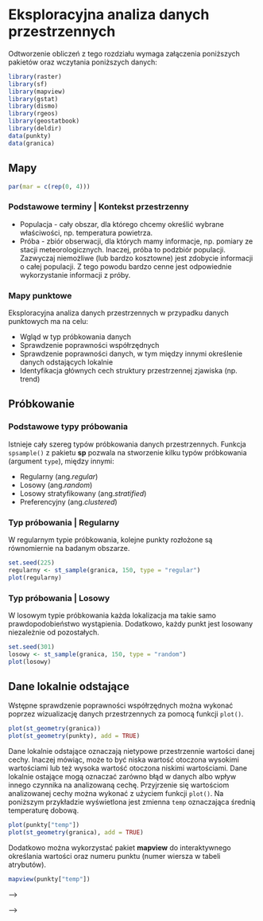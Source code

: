 
# Eksploracyjna analiza danych przestrzennych {#eksploracyjna-analiza-danych-przestrzennych}

Odtworzenie obliczeń z tego rozdziału wymaga załączenia poniższych pakietów oraz wczytania poniższych danych:

```r
library(raster)
library(sf)
library(mapview)
library(gstat)
library(dismo)
library(rgeos)
library(geostatbook)
library(deldir)
data(punkty)
data(granica)
```

## Mapy 

```r
par(mar = c(rep(0, 4)))
```

### Podstawowe terminy | Kontekst przestrzenny

- Populacja - cały obszar, dla którego chcemy określić wybrane właściwości, np. temperatura powietrza.
- Próba - zbiór obserwacji, dla których mamy informacje, np. pomiary ze stacji meteorologicznych.
Inaczej, próba to podzbiór populacji. 
Zazwyczaj niemożliwe (lub bardzo kosztowne) jest zdobycie informacji o całej populacji. 
Z tego powodu bardzo cenne jest odpowiednie wykorzystanie informacji z próby.

### Mapy punktowe

Eksploracyjna analiza danych przestrzennych w przypadku danych punktowych ma na celu:

- Wgląd w typ próbkowania danych
- Sprawdzenie poprawności współrzędnych
- Sprawdzenie poprawności danych, w tym między innymi określenie danych odstających lokalnie
- Identyfikacja głównych cech struktury przestrzennej zjawiska (np. trend)

## Próbkowanie

### Podstawowe typy próbowania

Istnieje cały szereg typów próbkowania danych przestrzennych.
Funkcja `spsample()` z pakietu **sp** pozwala na stworzenie kilku typów próbkowania (argument `type`), między innymi:

- Regularny (ang.*regular*)
- Losowy (ang.*random*)
- Losowy stratyfikowany (ang.*stratified*)
- Preferencyjny (ang.*clustered*)

### Typ próbowania | Regularny

W regularnym typie próbkowania, kolejne punkty rozłożone są równomiernie na badanym obszarze.

```r
set.seed(225)
regularny <- st_sample(granica, 150, type = "regular")
plot(regularny)
```

### Typ próbowania | Losowy

W losowym typie próbkowania każda lokalizacja ma takie samo prawdopodobieństwo wystąpienia. 
Dodatkowo, każdy punkt jest losowany niezależnie od pozostałych.

```r
set.seed(301)
losowy <- st_sample(granica, 150, type = "random")
plot(losowy)
```

<!-- ### Typ próbowania | Losowy stratyfikowany -->

<!-- Losowy stratyfikowany typ próbkowania polega na podzieleniu analizowanego obszaru na regularne komórki, a następnie dla każdej komórki losowana jest lokalizacja punktu. -->

<!-- ```{r } -->
<!-- set.seed(125) -->
<!-- strat <- spsample(granica, 150, type = "stratified") -->
<!-- plot(strat) -->
<!-- ``` -->

<!-- ### Typ próbowania | Preferencyjny -->

<!-- W preferencyjnym typie próbkowania istnieją obszary, które z jakieś powodu (np. specyficzne wartości analizowanej cechy) są znacznie częściej opróbkowane niż inne. -->

<!-- ```{r } -->
<!-- set.seed(425) -->
<!-- pref <- spsample(granica, 150, type = "clustered", nclusters = 30) -->
<!-- plot(pref) -->
<!-- ``` -->

## Dane lokalnie odstające

Wstępne sprawdzenie poprawności współrzędnych można wykonać poprzez wizualizację danych przestrzennych za pomocą funkcji `plot()`.

```r
plot(st_geometry(granica))
plot(st_geometry(punkty), add = TRUE)
```

Dane lokalnie odstające oznaczają nietypowe przestrzennie wartości danej cechy.
Inaczej mówiąc, może to być niska wartość otoczona wysokimi wartościami lub też wysoka wartość otoczona niskimi wartościami.
Dane lokalnie ostające mogą oznaczać zarówno błąd w danych albo wpływ innego czynnika na analizowaną cechę. 
Przyjrzenie się wartościom analizowanej cechy można wykonać z użyciem funkcji `plot()`. 
Na poniższym przykładzie wyświetlona jest zmienna `temp` oznaczająca średnią temperaturę dobową.

```r
plot(punkty["temp"])
plot(st_geometry(granica), add = TRUE)
```

Dodatkowo można wykorzystać pakiet **mapview** do interaktywnego określania wartości oraz numeru punktu (numer wiersza w tabeli atrybutów).

```r
mapview(punkty["temp"])
```

<!-- ## Rozgrupowanie danych -->

<!-- ### Rozgrupowanie danych -->

<!-- Istnieje szereg metod rozgrupowywania danych, między innymi jest to rozgrupowywanie komórkowe oraz rozgrupowywanie poligonowe.  -->
<!-- Celem tych metod jest nadanie wag obserwacjom w celu zapewnienia reprezentatywności przestrzennej danych.  -->
<!-- Poniżej znajdują się przykłady użycia dwóch wersji rozgrupowania komórkowego (rozgrupowywanie komórkowe I oraz rozgrupowywanie komórkowe II) i jedna wersja rozgrupowania poligonowego. -->

<!-- ### Rozgrupowanie danych -->

<!-- Na potrzeby przykładów związanych z rozgrupowaniem danych w pakiecie **geostatbook** znajduje się zbiór danych `punkty_pref`.  -->
<!-- W tym zbiorze gęściej opróbkowane są niskie wartości temperatury, co powoduje, że średnia dla całego obszaru jest znacznie niższa niż w rzeczywistości. -->

<!-- ```{r } -->
<!-- data(punkty_pref) -->
<!-- spplot(punkty_pref, "temp") -->
<!-- summary(punkty_pref$temp) -->
<!-- ``` -->

<!-- ### Rozgrupowanie komórkowe I | (ang. *cell declustering*) -->

<!-- Pierwszy rodzaj rozgrupowania komórkowego polega na: -->

<!-- 1. Stworzeniu siatki dla badanego obszaru -->
<!-- 2. Policzeniu liczby obserwacji w każdym oczku siatki -->
<!-- 3. Nadanie wagi dla każdego punktu, zgodnie ze wzorem: -->

<!-- $$w'_j=\frac{\frac{1}{n_i}}{\text{liczba komorek z danymi}} \cdot n$$ -->
<!-- , gdzie $n_i$ to liczba obserwacji w komórce, a $n$ to łączna liczba obserwacji -->

<!-- ### Rozgrupowanie komórkowe I | (ang. *cell declustering*) -->

<!-- ```{r rozkom01} -->
<!-- data(punkty_pref) -->
<!-- punkty_pref$id <- 1:nrow(punkty_pref) -->
<!-- spplot(punkty_pref, "id", colorkey = TRUE) -->

<!-- data(granica) -->
<!-- siatka_n <- raster(extent(gBuffer(granica, width = 500))) -->
<!-- res(siatka_n) <- c(1000, 1000) -->
<!-- siatka_n[] <- 0 -->
<!-- proj4string(siatka_n) <- CRS(proj4string(punkty_pref)) -->
<!-- siatka_n <- as(siatka_n, "SpatialPolygonsDataFrame") -->
<!-- siatka_n <- siatka_n[!is.na(siatka_n@data$layer), ] -->
<!-- plot(siatka_n) -->
<!-- plot(punkty_pref, add = TRUE) -->

<!-- punkty_pref$liczebnosc <- rep(0, length(punkty_pref)) -->
<!-- siatka_nr <- aggregate(punkty_pref["liczebnosc"], by = siatka_n, FUN = length) -->
<!-- spplot(siatka_nr, "liczebnosc") -->

<!-- liczba <- over(punkty_pref, siatka_nr) -->
<!-- punkty_pref$waga <- ((1 / liczba$liczebnosc) / sum(!is.na(siatka_nr$liczebnosc))) * length(punkty_pref) -->

<!-- spplot(punkty_pref, "waga") -->

<!-- srednia_arytmetyczna <- mean(punkty_pref$temp) -->
<!-- srednia_wazona_c1 <- mean(punkty_pref$temp * punkty_pref$waga, na.rm = TRUE) -->
<!-- ``` -->

<!-- ### Rozgrupowanie komórkowe II | (ang. *cell declustering*) -->

<!-- Drugi rodzaj rozgrupowania komórkowego polega na: -->

<!-- 1. Stworzeniu siatki dla badanego obszaru -->
<!-- 2. Wykonaniu interpolacji z użyciem funkcji `krige()` z pakietu **gstat**. W tym wypadku konieczne jest użycie argumentu `nmax = 1`, który przypisuje wartość najbliższej obserwacji do każdego oczka siatki. -->
<!-- 3. Waga dla każdego punktu nadawana jest poprzez zliczenie liczby oczek siatki dla konkretnej wartości, a następnie podzielenie tego przez liczbę oczek siatki. -->

<!-- <!-- -->
<!-- - Przygotowanie danych -->
<!-- https://stat.ethz.ch/pipermail/r-sig-geo/2010-February/007710.html -->

<!-- When "interpolating" with nmax=1, you basically assign the value of the -->
<!-- nearest observation to each grid cell, so, honoustly, it's hard to call -->
<!-- this interpolation, it is rather something of a discretized Thiessen -->
<!-- polygon. -->
<!-- --> -->

<!-- ```{r rozkom02} -->
<!-- data(punkty_pref) -->
<!-- punkty_pref$id <- 1:nrow(punkty_pref) -->
<!-- spplot(punkty_pref, "id", colorkey = TRUE) -->

<!-- data(granica) -->
<!-- siatka_n <- raster(extent(gBuffer(granica, width = 500))) -->
<!-- res(siatka_n) <- c(100, 100) -->
<!-- siatka_n[] <- 0 -->
<!-- proj4string(siatka_n) <- CRS(proj4string(punkty_pref)) -->
<!-- siatka_n <- as(siatka_n, "SpatialPointsDataFrame") -->
<!-- siatka_n <- siatka_n[!is.na(siatka_n@data$layer), ] -->
<!-- gridded(siatka_n) <- TRUE -->
<!-- plot(siatka_n, border = TRUE) -->
<!-- ``` -->

<!-- ```{r rozkom02b} -->
<!-- out <- krige(id~1, punkty_pref, siatka_n, nmax = 1) -->
<!-- spplot(out, "var1.pred") -->
<!-- df <- as.data.frame(table(out[[1]])) -->
<!-- df$waga <- df$Freq / sum(df$Freq) -->
<!-- punkty_pref <- sp::merge(punkty_pref, df, by.x = "id", by.y = "Var1") -->
<!-- summary(punkty_pref$waga) -->
<!-- spplot(out, "var1.pred", sp.layout = list("sp.points", punkty_pref)) -->
<!-- # spplot(punkty_pref, "waga") -->

<!-- srednia_arytmetyczna <- mean(punkty_pref$temp) -->
<!-- srednia_wazona_c2 <- sum(punkty_pref$temp * punkty_pref$waga, na.rm = TRUE) -->
<!-- ``` -->

<!-- ### Rozgrupowanie poligonowe | (ang. *polygon declustering*) -->

<!-- Rozgrupowanie poligonowe polega na zastosowaniu jednej z metod triangulacji, np. poligonów Voronoi'a: -->

<!-- 1. Dla każdego punktu określany jest poligon. -->
<!-- 2. Wyliczana jest powierzchnia poligonu. -->
<!-- 3. Waga każdego punktu wyliczana jest poprzez podzielenie powierzchni indywidualnych przez powierzchnię całego obszaru, a następnie pomnożenie przez liczbę punktów. -->

<!-- $$w'_j=\frac{area_j}{\sum_{j=1}^{n}area_j} \cdot n$$ -->
<!-- , gdzie $area_j$ powierzchnia dla wybranej obserwacji, a $n$ to łączna liczba obserwacji -->

<!-- ### Rozgrupowanie poligonowe | (ang. *polygon declustering*) -->

<!-- ```{r rozpoly} -->
<!-- data(punkty_pref) -->
<!-- punkty_pref$id <- 1:nrow(punkty_pref) -->
<!-- spplot(punkty_pref, "id", colorkey = TRUE) -->

<!-- v <- voronoi(punkty_pref) -->
<!-- plot(punkty_pref, cex = 0.2, col = "red") -->
<!-- plot(v, add = TRUE) -->

<!-- v$pow <- area(v) -->
<!-- v$waga <- v$pow / sum(v$pow) * length(punkty_pref) -->

<!-- punkty_pref <- sp::merge(punkty_pref, v[c("id", "waga")], by = "id") -->
<!-- spplot(punkty_pref, "waga") -->

<!-- srednia_arytmetyczna <- mean(punkty_pref$temp, na.rm = TRUE) -->
<!-- srednia_wazona_p <- mean(punkty_pref$temp * punkty_pref$waga, na.rm = TRUE) -->
<!-- ``` -->

<!-- ```{r old_with_intersect, echo=FALSE, eval=FALSE} -->
<!-- data(punkty_pref) -->
<!-- punkty_pref$id <- 1:nrow(punkty_pref) -->
<!-- spplot(punkty_pref, "id", colorkey = TRUE) -->

<!-- v <- voronoi(punkty_pref) -->
<!-- plot(punkty_pref, cex = 0.2, col = "red") -->
<!-- plot(v, add = TRUE) -->

<!-- v_intersect <- intersect(granica, v) -->
<!-- plot(punkty_pref, cex = 0.2, col = "red") -->
<!-- plot(v_intersect, add = TRUE) -->

<!-- v_intersect$pow <- area(v_intersect) -->
<!-- v_intersect$waga <- v_intersect$pow / sum(v_intersect$pow) * length(punkty_pref) -->

<!-- punkty_pref <- merge(punkty_pref, v_intersect[c("id", "waga")], by = "id") -->
<!-- spplot(punkty_pref, "waga") -->

<!-- srednia_arytmetyczna <- mean(punkty_pref$temp, na.rm = TRUE) -->
<!-- srednia_wazona_p <- mean(punkty_pref$temp * punkty_pref$waga, na.rm = TRUE) -->
<!-- ``` -->


<!-- ### Porównanie metod rozgrupowania -->

<!-- Średnia wartość temperatury dla badanego obszaru wynosiła 15,59 stopni Celsjusza, jednak w preferencyjnej próbie ta wartość wynosiła 14,28 stopni Celsjusza.  -->
<!-- Porównując trzy zastosowane metody próbkowania warto zauważyć, że najbliższy wynik uzyskano korzystając z pierwszego rodzaju rozgrupowania komórkowego, która nieznacznie zaniżyła rzeczywistą wartość temperatury. -->
<!-- Rozgrupowanie komórkowe II oraz rozgrupowanie poligonowe były w tym przypadku mniej dokładne, wyraźnie zawyżając wartości temperatury.  -->

<!-- ```{r tab_dec_1, echo=FALSE} -->
<!-- srednia_arytmetyczna_pop <- 15.5912781 -->
<!-- df <- data.frame(sa = c(srednia_arytmetyczna_pop, srednia_arytmetyczna, srednia_wazona_c1, srednia_wazona_c2, srednia_wazona_p)) -->
<!-- rownames(df) <- c("Populacja", "Próba", "Rozgrupowanie komórkowe I", "Rozgrupowanie komórkowe II", "Rozgrupowanie poligonowe") -->
<!-- knitr::kable(df, col.names = "Średnia arytmetyczna", row.names = TRUE, digits = 4) -->
<!-- ``` -->

<!-- W przypadku metod rozgrupowania należy jednak pamiętać, że ich wynik zależy od szeregu wprowadzonych parametrów, w szczególności granic badanego obszaru oraz zastosowanej wielkości oczka siatki. -->

<!-- <!-- -->
<!-- polygon declustering - http://gis.stackexchange.com/questions/122376/cell-declustering-using-open-source-software -->
<!-- cell declustering - https://stat.ethz.ch/pipermail/r-sig-geo/2010-February/007710.html -->
<!-- http://gaa.org.au/pdf/DeclusterDebias-CCG.pdf -->
<!-- --> -->
